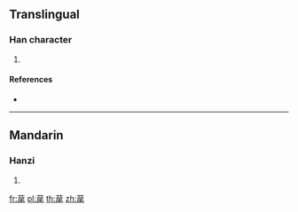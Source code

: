 {{character info/new}}
==Translingual==

===Han character===
{{Han char|rn=140|rad=艸|as=07|sn=13|four=|canj=TSHU}}

# {{defn|Han|sort=艸07}}

====References====
* {{Han ref|kx=1031.400|dkj=30985|dj=1491.140|hdz=53225.140|uh=8371|ud=33649}}

----

==Mandarin==

===Hanzi===
{{cmn-hanzi|pin=[[wěi]] ([[wei3]])|wg=wei<sup>3</sup>}}

# {{defn|lang=cmn|sort=艸07}}

[[fr:荱]]
[[pl:荱]]
[[th:荱]]
[[zh:荱]]